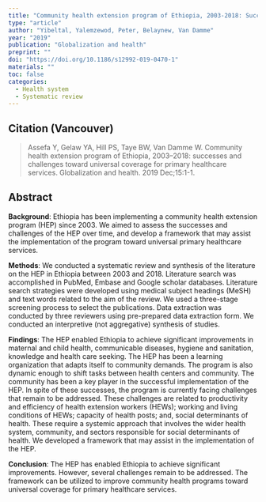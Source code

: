 ```yaml
---
title: "Community health extension program of Ethiopia, 2003-2018: Successes and challenges toward universal coverage for primary healthcare services"
type: "article"
author: "Yibeltal, Yalemzewod, Peter, Belaynew, Van Damme"
year: "2019"
publication: "Globalization and health"
preprint: ""
doi: "https://doi.org/10.1186/s12992-019-0470-1"
materials: ""
toc: false
categories:
  - Health system
  - Systematic review
---
```


## Citation (Vancouver)

> Assefa Y, Gelaw YA, Hill PS, Taye BW, Van Damme W. Community health extension program of Ethiopia, 2003--2018: successes and challenges toward universal coverage for primary healthcare services. Globalization and health. 2019 Dec;15:1-1.

## Abstract

**Background**: Ethiopia has been implementing a community health extension program (HEP) since 2003. We aimed to assess the successes and challenges of the HEP over time, and develop a framework that may assist the implementation of the program toward universal primary healthcare services.

**Methods**: We conducted a systematic review and synthesis of the literature on the HEP in Ethiopia between 2003 and 2018. Literature search was accomplished in PubMed, Embase and Google scholar databases. Literature search strategies were developed using medical subject headings (MeSH) and text words related to the aim of the review. We used a three-stage screening process to select the publications. Data extraction was conducted by three reviewers using pre-prepared data extraction form. We conducted an interpretive (not aggregative) synthesis of studies.

**Findings**: The HEP enabled Ethiopia to achieve significant improvements in maternal and child health, communicable diseases, hygiene and sanitation, knowledge and health care seeking. The HEP has been a learning organization that adapts itself to community demands. The program is also dynamic enough to shift tasks between health centers and community. The community has been a key player in the successful implementation of the HEP. In spite of these successes, the program is currently facing challenges that remain to be addressed. These challenges are related to productivity and efficiency of health extension workers (HEWs); working and living conditions of HEWs; capacity of health posts; and, social determinants of health. These require a systemic approach that involves the wider health system, community, and sectors responsible for social determinants of health. We developed a framework that may assist in the implementation of the HEP.

**Conclusion**: The HEP has enabled Ethiopia to achieve significant improvements. However, several challenges remain to be addressed. The framework can be utilized to improve community health programs toward universal coverage for primary healthcare services.
